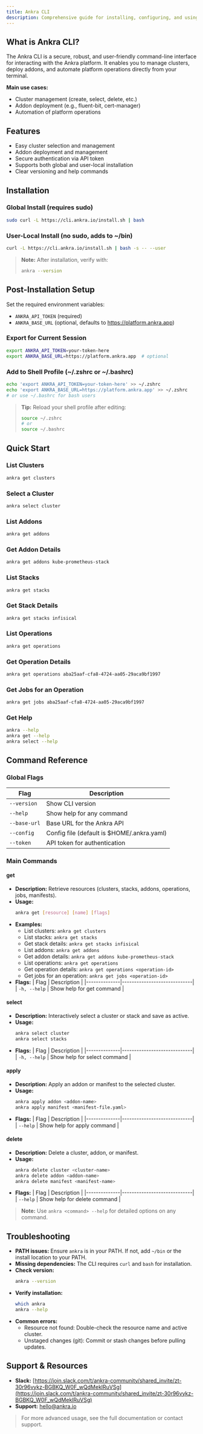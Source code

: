 ```yaml
---
title: Ankra CLI
description: Comprehensive guide for installing, configuring, and using the Ankra CLI to manage clusters and addons on the Ankra platform.
---
```


## What is Ankra CLI?

The Ankra CLI is a secure, robust, and user-friendly command-line interface for interacting with the Ankra platform. It enables you to manage clusters, deploy addons, and automate platform operations directly from your terminal.

**Main use cases:**
- Cluster management (create, select, delete, etc.)
- Addon deployment (e.g., fluent-bit, cert-manager)
- Automation of platform operations

## Features

- Easy cluster selection and management
- Addon deployment and management
- Secure authentication via API token
- Supports both global and user-local installation
- Clear versioning and help commands

## Installation

### Global Install (requires sudo)
```sh
sudo curl -L https://cli.ankra.io/install.sh | bash
```

### User-Local Install (no sudo, adds to ~/bin)
```sh
curl -L https://cli.ankra.io/install.sh | bash -s -- --user
```

> **Note:** After installation, verify with:
> ```sh
> ankra --version
> ```

## Post-Installation Setup

Set the required environment variables:

- `ANKRA_API_TOKEN` (required)
- `ANKRA_BASE_URL` (optional, defaults to https://platform.ankra.app)

### Export for Current Session
```sh
export ANKRA_API_TOKEN=your-token-here
export ANKRA_BASE_URL=https://platform.ankra.app  # optional
```

### Add to Shell Profile (~/.zshrc or ~/.bashrc)
```sh
echo 'export ANKRA_API_TOKEN=your-token-here' >> ~/.zshrc
echo 'export ANKRA_BASE_URL=https://platform.ankra.app' >> ~/.zshrc
# or use ~/.bashrc for bash users
```

> **Tip:** Reload your shell profile after editing:
> ```sh
> source ~/.zshrc
> # or
> source ~/.bashrc
> ```

## Quick Start

### List Clusters
```sh
ankra get clusters
```

### Select a Cluster
```sh
ankra select cluster
```

### List Addons
```sh
ankra get addons
```

### Get Addon Details
```sh
ankra get addons kube-prometheus-stack
```

### List Stacks
```sh
ankra get stacks
```

### Get Stack Details
```sh
ankra get stacks infisical
```

### List Operations
```sh
ankra get operations
```

### Get Operation Details
```sh
ankra get operations aba25aaf-cfa8-4724-aa05-29aca9bf1997
```

### Get Jobs for an Operation
```sh
ankra get jobs aba25aaf-cfa8-4724-aa05-29aca9bf1997
```

### Get Help
```sh
ankra --help
ankra get --help
ankra select --help
```

## Command Reference

### Global Flags
| Flag         | Description                  |
|--------------|-----------------------------|
| `--version`  | Show CLI version            |
| `--help`     | Show help for any command   |
| `--base-url` | Base URL for the Ankra API  |
| `--config`   | Config file (default is $HOME/.ankra.yaml) |
| `--token`    | API token for authentication |

### Main Commands

#### get
- **Description:** Retrieve resources (clusters, stacks, addons, operations, jobs, manifests).
- **Usage:**
  ```sh
  ankra get [resource] [name] [flags]
  ```
- **Examples:**
  - List clusters: `ankra get clusters`
  - List stacks: `ankra get stacks`
  - Get stack details: `ankra get stacks infisical`
  - List addons: `ankra get addons`
  - Get addon details: `ankra get addons kube-prometheus-stack`
  - List operations: `ankra get operations`
  - Get operation details: `ankra get operations <operation-id>`
  - Get jobs for an operation: `ankra get jobs <operation-id>`
- **Flags:**
  | Flag         | Description                  |
  |--------------|-----------------------------|
  | `-h, --help` | Show help for get command    |

#### select
- **Description:** Interactively select a cluster or stack and save as active.
- **Usage:**
  ```sh
  ankra select cluster
  ankra select stacks
  ```
- **Flags:**
  | Flag         | Description                  |
  |--------------|-----------------------------|
  | `-h, --help` | Show help for select command |

#### apply
- **Description:** Apply an addon or manifest to the selected cluster.
- **Usage:**
  ```sh
  ankra apply addon <addon-name>
  ankra apply manifest <manifest-file.yaml>
  ```
- **Flags:**
  | Flag         | Description                  |
  |--------------|-----------------------------|
  | `--help`     | Show help for apply command  |

#### delete
- **Description:** Delete a cluster, addon, or manifest.
- **Usage:**
  ```sh
  ankra delete cluster <cluster-name>
  ankra delete addon <addon-name>
  ankra delete manifest <manifest-name>
  ```
- **Flags:**
  | Flag         | Description                  |
  |--------------|-----------------------------|
  | `--help`     | Show help for delete command |

> **Note:** Use `ankra <command> --help` for detailed options on any command.

## Troubleshooting

- **PATH issues:** Ensure `ankra` is in your PATH. If not, add `~/bin` or the install location to your PATH.
- **Missing dependencies:** The CLI requires `curl` and `bash` for installation.
- **Check version:**
  ```sh
  ankra --version
  ```
- **Verify installation:**
  ```sh
  which ankra
  ankra --help
  ```
- **Common errors:**
  - Resource not found: Double-check the resource name and active cluster.
  - Unstaged changes (git): Commit or stash changes before pulling updates.

## Support & Resources

- **Slack:** [https://join.slack.com/t/ankra-community/shared_invite/zt-30r96vykz-BGBKQ_W0F_wQdMeklRuVSg](https://join.slack.com/t/ankra-community/shared_invite/zt-30r96vykz-BGBKQ_W0F_wQdMeklRuVSg)
- **Support:** [hello@ankra.io](mailto:hello@ankra.io)

> For more advanced usage, see the full documentation or contact support.
